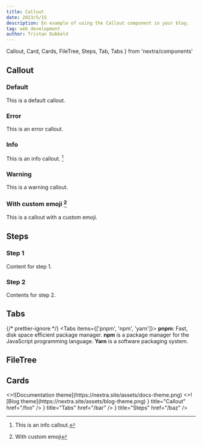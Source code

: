 ```yaml
---
title: Callout
date: 2023/5/15
description: En example of using the Callout component in your blog.
tag: web development
author: Tristan Dubbeld
---
```


  Callout,
  Card,
  Cards,
  FileTree,
  Steps,
  Tab,
  Tabs
} from 'nextra/components'

## Callout

### Default

<Callout>This is a default callout.</Callout>

### Error

<Callout type="error">This is an error callout.</Callout>

### Info

<Callout type="info">This is an info callout. [^2]</Callout>

### Warning

<Callout type="warning">This is a warning callout.</Callout>

### With custom emoji [^1]

<Callout emoji="🚀">This is a callout with a custom emoji.</Callout>

## Steps

<Steps>

### Step 1

Content for step 1.

### Step 2

Contents for step 2.

</Steps>

## Tabs

{/* prettier-ignore */}
<Tabs items={['pnpm', 'npm', 'yarn']}>
  <Tab>**pnpm**: Fast, disk space efficient package manager.</Tab>
  <Tab>**npm** is a package manager for the JavaScript programming language.</Tab>
  <Tab>**Yarn** is a software packaging system.</Tab>
</Tabs>

## FileTree

<FileTree>
  <FileTree.Folder name="pages" defaultOpen>
    <FileTree.Folder name="fruits" defaultOpen>
      <FileTree.File name="_meta.json" />
      <FileTree.File name="apple.mdx" />
      <FileTree.File name="banana.mdx" />
    </FileTree.Folder>
    <FileTree.File name="_meta.json" />
    <FileTree.File name="about.mdx" />
    <FileTree.File name="contact.mdx" />
    <FileTree.File name="index.mdx" />
  </FileTree.Folder>
</FileTree>

<FileTree>
  <FileTree.Folder name="users-service" defaultOpen>
    <FileTree.File name="schema.graphql" />
  </FileTree.Folder>
  <FileTree.Folder name="posts-service" defaultOpen>
    <FileTree.File name="schema.graphql" />
  </FileTree.Folder>
</FileTree>

## Cards

<Cards num={2}>
  <Card image arrow title="Documentation theme" href="/docs/docs-theme/start">
    <>![Documentation theme](https://nextra.site/assets/docs-theme.png)</>
  </Card>
  <Card image arrow title="Blog theme" href="/docs/blog-theme/start">
    <>![Blog theme](https://nextra.site/assets/blog-theme.png)</>
  </Card>
</Cards>

<Cards>
  <Card icon={<CopyIcon />} title="Callout" href="/foo" />
  <Card icon={<GitHubIcon />} title="Tabs" href="/bar" />
  <Card icon={<MenuIcon />} title="Steps" href="/baz" />
</Cards>

[^1]: With custom emoji
[^2]: This is an info callout.
